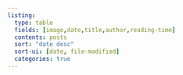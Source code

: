 ```yaml
---
listing:
  type: table
  fields: [image,date,title,author,reading-time]
  contents: posts
  sort: "date desc"
  sort-ui: [date, file-modified]
  categories: true
---
```

